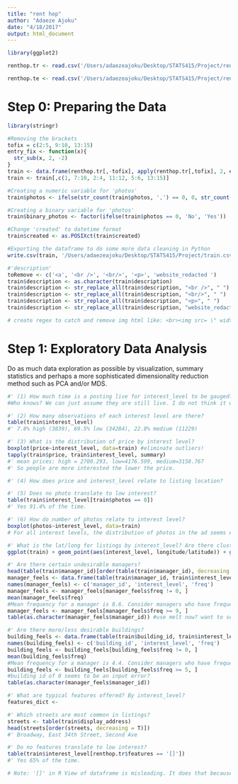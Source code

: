```yaml
---
title: "rent hop"
author: "Adaeze Ajoku"
date: "4/18/2017"
output: html_document
---
```


```r
library(ggplot2)
```

```r
renthop.tr <- read.csv('/Users/adaezeajoku/Desktop/STATS415/Project/renthop_tr.csv', stringsAsFactors = F)

renthop.te <- read.csv('/Users/adaezeajoku/Desktop/STATS415/Project/renthop_te.csv', stringsAsFactors = F)
```

# Step 0: Preparing the Data
```r
library(stringr)

#Removing the brackets
tofix = c(2:5, 9:10, 13:15)
entry_fix <- function(x){
  str_sub(x, 2, -2)
}
train <- data.frame(renthop.tr[,-tofix], apply(renthop.tr[,tofix], 2, entry_fix))
train <- train[,c(1, 7:10, 2:4, 11:12, 5:6, 13:15)]

#Creating a numeric variable for 'photos'
train$photos <- ifelse(str_count(train$photos, ',') == 0, 0, str_count(train$photos, ',') + 1)

#Creating a binary variable for 'photos'
train$binary_photos <- factor(ifelse(train$photos == 0, 'No', 'Yes'))

#Change 'created' to datetime format
train$created <- as.POSIXct(train$created)

#Exporting the dataframe to do some more data cleaning in Python
write.csv(train, '/Users/adaezeajoku/Desktop/STATS415/Project/train.csv')

#'description'
toRemove <- c('<a', '<br />', '<br/>', '<p>', 'website_redacted ')
train$description <- as.character(train$description)
train$description <- str_replace_all(train$description, "<br />", " ")
train$description <- str_replace_all(train$description, "<br/>", " ")
train$description <- str_replace_all(train$description, "<p>", " ")
train$description <- str_replace_all(train$description, "website_redacted ", "")

# create regex to catch and remove img html like: <br><img src= \" width=\"1\" height=\"1\" /><ul><li><a target=_blank href= Robert Dillon for more information</a> </li><li><a target=_blank href= full listing information on elliman.com</a> </li></ul></p>

```

# Step 1: Exploratory Data Analysis
Do as much data exploration as possible by visualization, summary statistics and perhaps a more sophisticated dimensionality reduction method such as PCA and/or MDS. 

```r
#' (1) How much time is a posting live for interest_level to be gauged? 1 week? Are they still live?
#Who knows? We can just assume they are still live. I do not think it will change our analysis or outcome.

#' (2) How many observations of each interest level are there?
table(train$interest_level)
#' 7.8% high (3839), 69.5% low (34284), 22.8% medium (11229)

#' (3) What is the distribution of price by interest level?
boxplot(price~interest_level, data=train) #eliminate outliers!
tapply(train$price, train$interest_level, summary)
#' mean prices: high = 2700.293, low=4176.599, medium=3158.767
#' So people are more interested the lower the price.

#' (4) How does price and interest_level relate to listing location?

#' (5) Does no photo translate to low interest?
table(train$interest_level[train$photos == 0])
#' Yes 91.4% of the time.

#' (6) How do number of photos relate to interest level?
boxplot(photos~interest_level, data=train)
# For all interest levels, the distribution of photos in the ad seems equal. So perhaps having photo be a binary variable is a better option?

#' What is the lat/long for listings by interest_level? Are there clusters of regions by interest_level?
ggplot(train) + geom_point(aes(interest_level, longitude/latitude)) + geom_jitter(width=0.5)

#' Are there certain undesirable managers?
head(table(train$manager_id)[order(table(train$manager_id), decreasing = T)])
manager_feels <- data.frame(table(train$manager_id, train$interest_level))
names(manager_feels) <- c('manager_id', 'interest_level', 'freq')
manager_feels <- manager_feels[manager_feels$freq != 0, ]
mean(manager_feels$freq)
#Mean frequency for a manager is 8.6. Consider managers who have frequencies of 9 or greater.
manager_feels <- manager_feels[manager_feels$freq >= 9, ]
table(as.character(manager_feels$manager_id)) #use melt now? want to see how many frequency for each interest_level by manager_id.

#' Are there more/less desirable buildings?
building_feels <- data.frame(table(train$building_id, train$interest_level))
names(building_feels) <- c('building_id', 'interest_level', 'freq')
building_feels <- building_feels[building_feels$freq != 0, ]
mean(building_feels$freq)
#Mean frequency for a manager is 4.4. Consider managers who have frequencies of 5 or greater.
building_feels <- building_feels[building_feels$freq >= 5, ]
#building id of 0 seems to be an input error?
table(as.character(manager_feels$manager_id))

#' What are typical features offered? By interest_level?
features_dict <- 

#' Which streets are most common in listings?
streets <- table(train$display_address)
head(streets[order(streets, decreasing = T)])
#' Broadway, East 34th Street, Second Ave

#' Do no features translate to low interest?
table(train$interest_level[renthop.tr$features == '[]'])
#' Yes 65% of the time.

# Note: '[]' in R View of dataframe is misleading. It does that because entry is too long to display.
```

